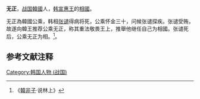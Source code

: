 '''无正'''，[[战国|战国]][[韓國_(戰國)|韓國]]人，[[韩宣惠王|韩宣惠王]]的[[相國|相國]]。

无正為韓國公乘，韩相[[张谴|张谴]]得病将死，公乘怀金三十，问候张谴探疾。张谴受贿，故遂向韓王推荐公乘无正，称其重法敬畏王上，推舉他继任自己为相國。张谴死后，公乘无正为相。<ref>《[[韓非子|韓非子]]·说林上》</ref>。

==参考文献注释==
{{Reflist}}
{{wikisource|韓非子/說林上|韓非子·说林上}}
[[Category:韩国人物_(战国)|Category:韩国人物 (战国)]]